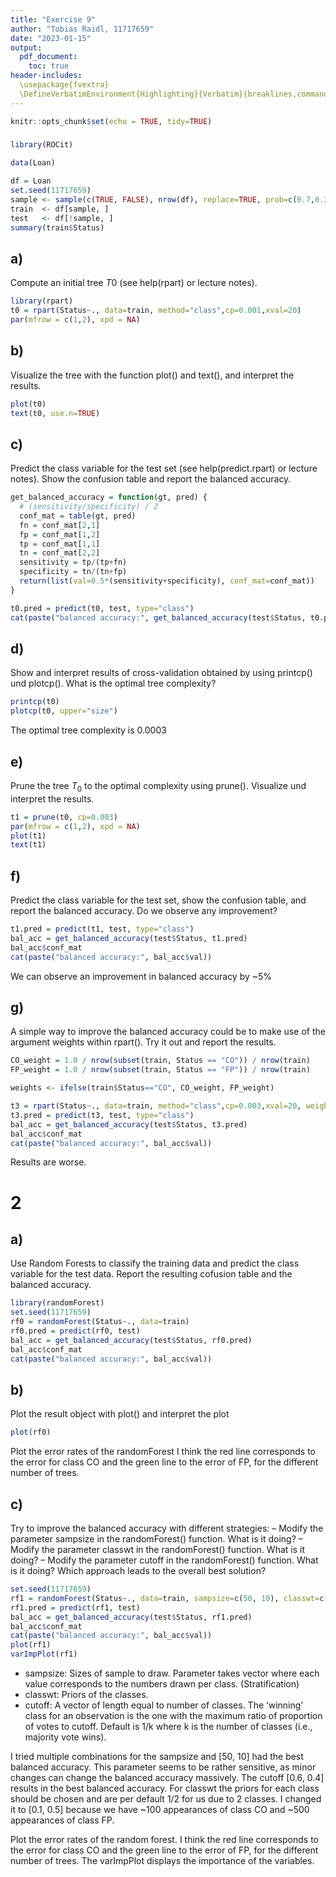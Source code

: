 ```yaml
---
title: "Exercise 9"
author: "Tobias Raidl, 11717659"
date: "2023-01-15"
output:
  pdf_document:
    toc: true
header-includes:
  \usepackage{fvextra}
  \DefineVerbatimEnvironment{Highlighting}{Verbatim}{breaklines,commandchars=\\\{\}}
---
```


```r
knitr::opts_chunk$set(echo = TRUE, tidy=TRUE)
```

### 
```r
library(ROCit)

data(Loan)

df = Loan
set.seed(11717659)
sample <- sample(c(TRUE, FALSE), nrow(df), replace=TRUE, prob=c(0.7,0.3))
train  <- df[sample, ]
test   <- df[!sample, ]
summary(train$Status)
```

## a)
Compute an initial tree $T0$ (see help(rpart) or lecture notes).
```r
library(rpart)
t0 = rpart(Status~., data=train, method="class",cp=0.001,xval=20)
par(mfrow = c(1,2), xpd = NA)
```

## b)
Visualize the tree with the function plot() and text(), and interpret the
results.
```r
plot(t0)
text(t0, use.n=TRUE)
```

## c)
Predict the class variable for the test set (see help(predict.rpart) or lecture
notes). Show the confusion table and report the balanced accuracy.
```r
get_balanced_accuracy = function(gt, pred) {
  # (sensitivity/specificity) / 2
  conf_mat = table(gt, pred)
  fn = conf_mat[2,1]
  fp = conf_mat[1,2]
  tp = conf_mat[1,1]
  tn = conf_mat[2,2]
  sensitivity = tp/(tp+fn)
  specificity = tn/(tn+fp)
  return(list(val=0.5*(sensitivity+specificity), conf_mat=conf_mat))
}

t0.pred = predict(t0, test, type="class")
cat(paste("balanced accuracy:", get_balanced_accuracy(test$Status, t0.pred)))
```

## d)
Show and interpret results of cross-validation obtained by using printcp()
und plotcp(). What is the optimal tree complexity?
```r
printcp(t0)
plotcp(t0, upper="size")
```
The optimal tree complexity is 0.0003

## e)
Prune the tree $T_0$ to the optimal complexity using prune(). Visualize und
interpret the results.
```r
t1 = prune(t0, cp=0.003)
par(mfrow = c(1,2), xpd = NA)
plot(t1)
text(t1)
```

## f)
Predict the class variable for the test set, show the confusion table, and report
the balanced accuracy. Do we observe any improvement?
```r
t1.pred = predict(t1, test, type="class")
bal_acc = get_balanced_accuracy(test$Status, t1.pred)
bal_acc$conf_mat
cat(paste("balanced accuracy:", bal_acc$val))
```
We can observe an improvement in balanced accuracy by  ~5%

## g)
 A simple way to improve the balanced accuracy could be to make use of the
argument weights within rpart(). Try it out and report the results.
```r
CO_weight = 1.0 / nrow(subset(train, Status == "CO")) / nrow(train)
FP_weight = 1.0 / nrow(subset(train, Status == "FP")) / nrow(train)

weights <- ifelse(train$Status=="CO", CO_weight, FP_weight)

t3 = rpart(Status~., data=train, method="class",cp=0.003,xval=20, weights=weights)
t3.pred = predict(t3, test, type="class")
bal_acc = get_balanced_accuracy(test$Status, t3.pred)
bal_acc$conf_mat
cat(paste("balanced accuracy:", bal_acc$val))
```
Results are worse.

# 2
## a)
Use Random Forests to classify the training data and predict the class variable
for the test data. Report the resulting cofusion table and the balanced accuracy.
```r
library(randomForest)
set.seed(11717659)
rf0 = randomForest(Status~., data=train)
rf0.pred = predict(rf0, test)
bal_acc = get_balanced_accuracy(test$Status, rf0.pred)
bal_acc$conf_mat
cat(paste("balanced accuracy:", bal_acc$val))
```

## b)
 Plot the result object with plot() and interpret the plot
```r
plot(rf0)
```
Plot the error rates of the randomForest I think the red line corresponds to the error for class CO and the green line to the error of FP, for the different number of trees.

## c)
Try to improve the balanced accuracy with different strategies:
– Modify the parameter sampsize in the randomForest() function. What is it doing?
– Modify the parameter classwt in the randomForest() function. What is it doing?
– Modify the parameter cutoff in the randomForest() function. What is it doing?
Which approach leads to the overall best solution?
```r
set.seed(11717659)
rf1 = randomForest(Status~., data=train, sampsize=c(50, 10), classwt=c(0.1, 0.5), cutoff=c(0.6, 0.4), importance=TRUE)
rf1.pred = predict(rf1, test)
bal_acc = get_balanced_accuracy(test$Status, rf1.pred)
bal_acc$conf_mat
cat(paste("balanced accuracy:", bal_acc$val))
plot(rf1)
varImpPlot(rf1)
```

- sampsize: Sizes of sample to draw. Parameter takes vector where each value corresponds to the numbers drawn per class. (Stratification)
- classwt: Priors of the classes.
- cutoff: A vector of length equal to number of classes. The ‘winning’ class for an observation is the one with the maximum ratio of proportion of votes to cutoff. Default is 1/k where k is the number of classes (i.e., majority vote wins).

I tried multiple combinations for the sampsize and [50, 10] had the best balanced accuracy. This parameter seems to be rather sensitive, as minor changes can change the balanced accuracy massively.
The cutoff [0.6, 0.4] results in the best balanced accuracy.
For classwt the priors for each class should be chosen and are per default 1/2 for us due to 2 classes. I changed it to [0.1, 0.5] because we have ~100 appearances of class CO and ~500 appearances of class FP.

Plot the error rates of the random forest. I think the red line corresponds to the error for class CO and the green line to the error of FP, for the different number of trees.
The varImpPlot displays the importance of the variables.